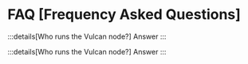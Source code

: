 # FAQ [Frequency Asked Questions]

:::details[Who runs the Vulcan node?]
Answer
:::

:::details[Who runs the Vulcan node?]
Answer
:::

